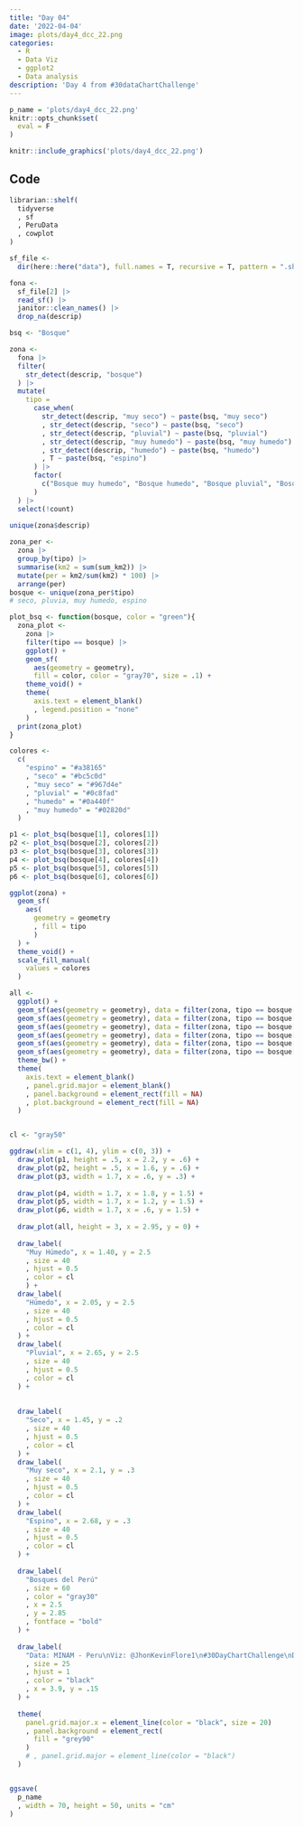 ```yaml
---
title: "Day 04" 
date: '2022-04-04'
image: plots/day4_dcc_22.png
categories:
  - R
  - Data Viz 
  - ggplot2
  - Data analysis
description: 'Day 4 from #30dataChartChallenge'
---
```


```r
p_name = 'plots/day4_dcc_22.png'
knitr::opts_chunk$set(
  eval = F
)
```

```r
knitr::include_graphics('plots/day4_dcc_22.png')
```

## Code

```r
librarian::shelf(
  tidyverse
  , sf
  , PeruData
  , cowplot
)
```


```r
sf_file <- 
  dir(here::here("data"), full.names = T, recursive = T, pattern = ".shp$")

fona <- 
  sf_file[2] |> 
  read_sf() |> 
  janitor::clean_names() |> 
  drop_na(descrip)

bsq <- "Bosque"

zona <- 
  fona |> 
  filter(
    str_detect(descrip, "bosque")
  ) |>
  mutate(
    tipo = 
      case_when(
        str_detect(descrip, "muy seco") ~ paste(bsq, "muy seco")
        , str_detect(descrip, "seco") ~ paste(bsq, "seco")
        , str_detect(descrip, "pluvial") ~ paste(bsq, "pluvial")
        , str_detect(descrip, "muy humedo") ~ paste(bsq, "muy humedo")
        , str_detect(descrip, "humedo") ~ paste(bsq, "humedo")
        , T ~ paste(bsq, "espino")
      ) |> 
      factor(
        c("Bosque muy humedo", "Bosque humedo", "Bosque pluvial", "Bosque seco", "Bosque muy seco", "Bosque espino")
      )
  ) |> 
  select(!count)  
  
unique(zona$descrip)
```


```r
zona_per <- 
  zona |> 
  group_by(tipo) |> 
  summarise(km2 = sum(sum_km2)) |> 
  mutate(per = km2/sum(km2) * 100) |> 
  arrange(per)
bosque <- unique(zona_per$tipo)
# seco, pluvia, muy humedo, espino

plot_bsq <- function(bosque, color = "green"){
  zona_plot <- 
    zona |> 
    filter(tipo == bosque) |> 
    ggplot() +
    geom_sf(
      aes(geometry = geometry), 
      fill = color, color = "gray70", size = .1) +
    theme_void() +
    theme(
      axis.text = element_blank()
      , legend.position = "none"
    )
  print(zona_plot)
}
```


```r
colores <- 
  c(
    "espino" = "#a38165"
    , "seco" = "#bc5c0d"
    , "muy seco" = "#967d4e"
    , "pluvial" = "#0c8fad"
    , "humedo" = "#0a440f"
    , "muy humedo" = "#02820d"
  )

p1 <- plot_bsq(bosque[1], colores[1])
p2 <- plot_bsq(bosque[2], colores[2])
p3 <- plot_bsq(bosque[3], colores[3])
p4 <- plot_bsq(bosque[4], colores[4])
p5 <- plot_bsq(bosque[5], colores[5])
p6 <- plot_bsq(bosque[6], colores[6])
```


```r
ggplot(zona) +
  geom_sf(
    aes(
      geometry = geometry
      , fill = tipo
      )
  ) +
  theme_void() +
  scale_fill_manual(
    values = colores
  )

all <- 
  ggplot() +
  geom_sf(aes(geometry = geometry), data = filter(zona, tipo == bosque[1]), fill = colores[1], color = NA) +
  geom_sf(aes(geometry = geometry), data = filter(zona, tipo == bosque[2]), fill = colores[2], color = NA) +
  geom_sf(aes(geometry = geometry), data = filter(zona, tipo == bosque[3]), fill = colores[3], color = NA) +
  geom_sf(aes(geometry = geometry), data = filter(zona, tipo == bosque[4]), fill = colores[4], color = NA) +
  geom_sf(aes(geometry = geometry), data = filter(zona, tipo == bosque[5]), fill = colores[5], color = NA) +
  geom_sf(aes(geometry = geometry), data = filter(zona, tipo == bosque[6]), fill = colores[6], color = NA) +
  theme_bw() +
  theme(
    axis.text = element_blank()
    , panel.grid.major = element_blank()
    , panel.background = element_rect(fill = NA)
    , plot.background = element_rect(fill = NA)
  )


cl <- "gray50"

ggdraw(xlim = c(1, 4), ylim = c(0, 3)) +
  draw_plot(p1, height = .5, x = 2.2, y = .6) +
  draw_plot(p2, height = .5, x = 1.6, y = .6) +
  draw_plot(p3, width = 1.7, x = .6, y = .3) +
  
  draw_plot(p4, width = 1.7, x = 1.8, y = 1.5) +
  draw_plot(p5, width = 1.7, x = 1.2, y = 1.5) +
  draw_plot(p6, width = 1.7, x = .6, y = 1.5) +
  
  draw_plot(all, height = 3, x = 2.95, y = 0) +
  
  draw_label(
    "Muy Húmedo", x = 1.40, y = 2.5
    , size = 40
    , hjust = 0.5
    , color = cl
    ) +
  draw_label(
    "Húmedo", x = 2.05, y = 2.5
    , size = 40
    , hjust = 0.5
    , color = cl
  ) +
  draw_label(
    "Pluvial", x = 2.65, y = 2.5
    , size = 40
    , hjust = 0.5
    , color = cl
  ) +
  
  
  draw_label(
    "Seco", x = 1.45, y = .2
    , size = 40
    , hjust = 0.5
    , color = cl
  ) +
  draw_label(
    "Muy seco", x = 2.1, y = .3
    , size = 40
    , hjust = 0.5
    , color = cl
  ) +
  draw_label(
    "Espino", x = 2.68, y = .3
    , size = 40
    , hjust = 0.5
    , color = cl
  ) +
  
  draw_label(
    "Bosques del Perú"
    , size = 60
    , color = "gray30"
    , x = 2.5
    , y = 2.85
    , fontface = "bold"
  ) +
  
  draw_label(
    "Data: MINAM - Peru\nViz: @JhonKevinFlore1\n#30DayChartChallenge\nDay4: Flora"
    , size = 25
    , hjust = 1
    , color = "black"
    , x = 3.9, y = .15
  ) +
  
  theme(
    panel.grid.major.x = element_line(color = "black", size = 20)
    , panel.background = element_rect(
      fill = "grey90"
    )
    # , panel.grid.major = element_line(color = "black")
  )


ggsave(
  p_name
  , width = 70, height = 50, units = "cm"
)
```




